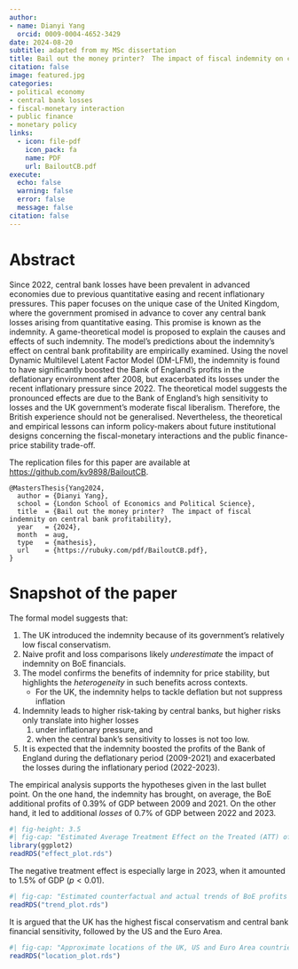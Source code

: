 ```yaml
---
author: 
- name: Dianyi Yang
  orcid: 0009-0004-4652-3429
date: 2024-08-20
subtitle: adapted from my MSc dissertation
title: Bail out the money printer?  The impact of fiscal indemnity on central bank profitability
citation: false
image: featured.jpg
categories:
- political economy
- central bank losses
- fiscal-monetary interaction 
- public finance
- monetary policy
links:
  - icon: file-pdf
    icon_pack: fa
    name: PDF
    url: BailoutCB.pdf
execute:
  echo: false
  warning: false
  error: false
  message: false
citation: false
---
```


# Abstract

Since 2022, central bank losses have been prevalent in advanced economies due to previous quantitative easing and recent inflationary pressures. This paper focuses on the unique case of the United Kingdom, where the government promised in advance to cover any central bank losses arising from quantitative easing. This promise is known as the indemnity. A game-theoretical model is proposed to explain the causes and effects of such indemnity. The model's predictions about the indemnity's effect on central bank profitability are empirically examined. Using the novel Dynamic Multilevel Latent Factor Model (DM-LFM), the indemnity is found to have significantly boosted the Bank of England's profits in the deflationary environment after 2008, but exacerbated its losses under the recent inflationary pressure since 2022. The theoretical model suggests the pronounced effects are due to the Bank of England's high sensitivity to losses and the UK government's moderate fiscal liberalism. Therefore, the British experience should not be generalised. Nevertheless, the theoretical and empirical lessons can inform policy-makers about future institutional designs concerning the fiscal-monetary interactions and the public finance-price stability trade-off.

The replication files for this paper are available at <https://github.com/kv9898/BailoutCB>.

```{}
@MastersThesis{Yang2024,
  author = {Dianyi Yang},
  school = {London School of Economics and Political Science},
  title  = {Bail out the money printer?  The impact of fiscal indemnity on central bank profitability},
  year   = {2024},
  month  = aug,
  type   = {mathesis},
  url    = {https://rubuky.com/pdf/BailoutCB.pdf},
}
```

# Snapshot of the paper

The formal model suggests that:

1.  The UK introduced the indemnity because of its government's relatively low fiscal conservatism.
2.  Naive profit and loss comparisons likely *underestimate* the impact of indemnity on BoE financials.
3.  The model confirms the benefits of indemnity for price stability, but highlights the *heterogeneity* in such benefits across contexts.
     -   For the UK, the indemnity helps to tackle deflation but not suppress inflation
4.  Indemnity leads to higher risk-taking by central banks, but higher risks only translate into higher losses
    1.  under inflationary pressure, and
    2.  when the central bank's sensitivity to losses is not too low.
5.  It is expected that the indemnity boosted the profits of the Bank of England during the deflationary period (2009-2021) and exacerbated the losses during the inflationary period (2022-2023).

The empirical analysis supports the hypotheses given in the last bullet point. On the one hand, the indemnity has brought, on average, the BoE additional profits of 0.39% of GDP between 2009 and 2021. On the other hand, it led to additional *losses* of 0.7% of GDP between 2022 and 2023.
```r
#| fig-height: 3.5
#| fig-cap: "Estimated Average Treatment Effect on the Treated (ATT) of indemnity on BoE profits (% of UK GDP)"
library(ggplot2)
readRDS("effect_plot.rds")
```

The negative treatment effect is especially large in 2023, when it amounted to 1.5% of GDP ($p<0.01$).
```r
#| fig-cap: "Estimated counterfactual and actual trends of BoE profits as % of UK GDP"
readRDS("trend_plot.rds")
```

It is argued that the UK has the highest fiscal conservatism and central bank financial sensitivity, followed by the US and the Euro Area. 
```r
#| fig-cap: "Approximate locations of the UK, US and Euro Area countries"
readRDS("location_plot.rds")
```